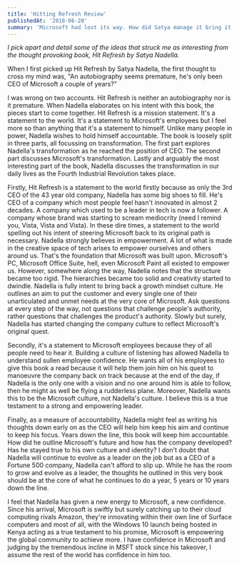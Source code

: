 ```yaml
---
title: 'Hitting Refresh Review'
publishedAt: '2018-06-20'
summary: 'Microsoft had lost its way. How did Satya manage it bring it back from the dead?'
---
```


*I pick apart and detail some of the ideas that struck me as interesting from the thought provoking book, Hit Refresh by Satya Nadella.*

When I first picked up Hit Refresh by Satya Nadella, the first thought to cross my mind was, "An autobiography seems premature, he's only been CEO of Microsoft a couple of years?"

I was wrong on two accounts. Hit Refresh is neither an autobiography nor is it premature. When Nadella elaborates on his intent with this book, the pieces start to come together. Hit Refresh is a mission statement. It's a statement to the world. It's a statement to Microsoft's employees but I feel more so than anything that it's a statement to himself. Unlike many people in power, Nadella wishes to hold himself accountable. The book is loosely split in three parts, all focussing on transformation. The first part explores Nadella's transformation as he reached the position of CEO. The second part discusses Microsoft's transformation. Lastly and arguably the most interesting part of the book, Nadella discusses the transformation in our daily lives as the Fourth Industrial Revolution takes place.

Firstly, Hit Refresh is a statement to the world firstly because as only the 3rd CEO of the 43 year old company, Nadella has some big shoes to fill. He's CEO of a company which most people feel hasn't innovated in almost 2 decades. A company which used to be a leader in tech is now a follower. A company whose brand was starting to scream mediocrity (need I remind you, Vista, Vista and Vista). In these dire times, a statement to the world spelling out his intent of steering Microsoft back to its original path is necessary. Nadella strongly believes in empowerment. A lot of what is made in the creative space of tech arises to empower ourselves and others around us. That's the foundation that Microsoft was built upon. Microsoft's PC, Microsoft Office Suite, hell, even Microsoft Paint all existed to empower us. However, somewhere along the way, Nadella notes that the structure became too rigid. The hierarchies became too solid and creativity started to dwindle. Nadella is fully intent to bring back a growth mindset culture. He outlines an aim to put the customer and every single one of their unarticulated and unmet needs at the very core of Microsoft. Ask questions at every step of the way, not questions that challenge people's authority, rather questions that challenges the product's authority. Slowly but surely, Nadella has started changing the company culture to reflect Microsoft's original quest.

Secondly, it's a statement to Microsoft employees because they of all people need to hear it. Building a culture of listening has allowed Nadella to understand sullen employee confidence. He wants all of his employees to give this book a read because it will help them join him on his quest to manoeuvre the company back on track because at the end of the day, if Nadella is the only one with a vision and no one around him is able to follow, then he might as well be flying a rudderless plane. Moreover, Nadella wants this to be the Microsoft culture, not Nadella's culture. I believe this is a true testament to a strong and empowering leader.

Finally, as a measure of accountability, Nadella might feel as writing his thoughts down early on as the CEO will help him keep his aim and continue to keep his focus. Years down the line, this book will keep him accountable. How did he outline Microsoft's future and how has the company developed? Has he stayed true to his own culture and identity? I don't doubt that Nadella will continue to evolve as a leader on the job but as a CEO of a Fortune 500 company, Nadella can't afford to slip up. While he has the room to grow and evolve as a leader, the thoughts he outlined in this very book should be at the core of what he continues to do a year, 5 years or 10 years down the line.


I feel that Nadella has given a new energy to Microsoft, a new confidence. Since his arrival, Microsoft is swiftly but surely catching up to their cloud computing rivals Amazon, they're innovating within their own line of Surface computers and most of all, with the Windows 10 launch being hosted in Kenya acting as a true testament to his promise, Microsoft is empowering the global community to achieve more. I have confidence in Microsoft and judging by the tremendous incline in MSFT stock since his takeover, I assume the rest of the world has confidence in him too.